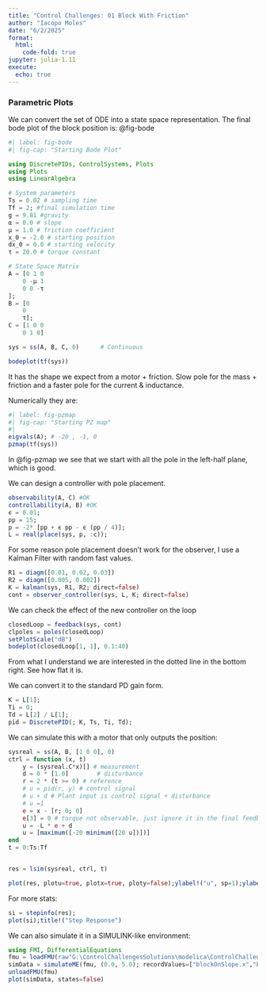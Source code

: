```yaml
---
title: "Control Challenges: 01 Block With Friction"
author: "Iacopo Moles"
date: "6/2/2025"
format:
  html:
    code-fold: true
jupyter: julia-1.11
execute:
  echo: true
---
```


### Parametric Plots

We can convert the set of ODE into a state space representation. The final bode plot of the block position is: @fig-bode

```julia
#| label: fig-bode
#| fig-cap: "Starting Bode Plot"

using DiscretePIDs, ControlSystems, Plots
using Plots
using LinearAlgebra

# System parameters
Ts = 0.02 # sampling time
Tf = 2; #final simulation time
g = 9.81 #gravity
α = 0.0 # slope
μ = 1.0 # friction coefficient
x_0 = -2.0 # starting position
dx_0 = 0.0 # starting velocity
τ = 20.0 # torque constant 

# State Space Matrix
A = [0 1 0
    0 -μ 1
    0 0 -τ
];
B = [0
    0
    τ];
C = [1 0 0
    0 1 0]

sys = ss(A, B, C, 0)      # Continuous

bodeplot(tf(sys))
```

It has the shape we expect from a motor + friction. Slow pole for the mass + friction and a faster pole for the current & inductance.

Numerically they are:

```julia
#| label: fig-pzmap
#| fig-cap: "Starting PZ map"
#| 
eigvals(A); # -20 , -1, 0  
pzmap(tf(sys))
```

In @fig-pzmap we see that we start with all the pole in the left-half plane, which is good.

We can design a controller with pole placement.

```julia
observability(A, C) #OK
controllability(A, B) #OK
ϵ = 0.01;
pp = 15;
p = -2* [pp + ϵ pp - ϵ (pp / 4)];
L = real(place(sys, p, :c));
```

For some reason pole placement doesn't work for the observer, I use a Kalman Filter with random fast values.

```julia
R1 = diagm([0.01, 0.02, 0.03])
R2 = diagm([0.005, 0.002])
K = kalman(sys, R1, R2; direct=false)
cont = observer_controller(sys, L, K; direct=false)
```

We can check the effect of the new controller on the loop

```julia
closedLoop = feedback(sys, cont)
clpoles = poles(closedLoop)
setPlotScale("dB")
bodeplot(closedLoop[1, 1], 0.1:40)
```

From what I understand we are interested in the dotted line in the bottom right. See how flat it is.

We can convert it to the standard PD gain form.

```julia
K = L[1];
Ti = 0;
Td = L[2] / L[1];
pid = DiscretePID(; K, Ts, Ti, Td);
```

We can simulate this with a motor that only outputs the position:

```julia
sysreal = ss(A, B, [1 0 0], 0)
ctrl = function (x, t)
    y = (sysreal.C*x)[] # measurement
    d = 0 * [1.0]        # disturbance
    r = 2 * (t >= 0) # reference
    # u = pid(r, y) # control signal
    # u + d # Plant input is control signal + disturbance
    # u =1
    e = x - [r; 0; 0]
    e[3] = 0 # torque not observable, just ignore it in the final feedback
    u = -L * e + d
    u = [maximum([-20 minimum([20 u])])]
end
t = 0:Ts:Tf


res = lsim(sysreal, ctrl, t)

plot(res, plotu=true, plotx=true, ploty=false);ylabel!("u", sp=1);ylabel!("x", sp=2);ylabel!("v", sp=3);ylabel!("T", sp=4)
```

For more stats:

```julia
si = stepinfo(res);
plot(si);title!("Step Response")
```

We can also simulate it in a SIMULINK-like environment:

```julia
using FMI, DifferentialEquations
fmu = loadFMU(raw"G:\ControlChallengesSolutions\modelica\ControlChallenges\ControlChallenges.BlockOnSlope_Challenges.Examples.WithFriction.fmu") 
simData = simulateME(fmu, (0.0, 5.0); recordValues=["blockOnSlope.x","blockOnSlope.xd","blockOnSlope.usat"]);
unloadFMU(fmu)
plot(simData, states=false)
```